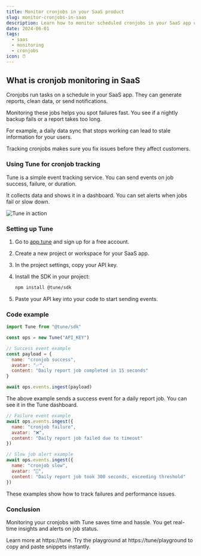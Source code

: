```yaml
---
title: Monitor cronjobs in your SaaS product
slug: monitor-cronjobs-in-saas
description: Learn how to monitor scheduled cronjobs in your SaaS app using Tune to track successes, failures and performance metrics.
date: 2024-06-01
tags:
  - saas
  - monitoring
  - cronjobs
icon: ⏰
---
```


## What is cronjob monitoring in SaaS

Cronjobs run tasks on a schedule in your SaaS app. They can generate reports, clean data, or send notifications.

Monitoring these jobs helps you spot failures fast. You see if a nightly backup fails or a report takes too long.

For example, a daily data sync that stops working can lead to stale information for your users.

Tracking cronjobs makes sure you fix issues before they affect customers.

### Using Tune for cronjob tracking

Tune is a simple event tracking service. You can send events on job success, failure, or duration.

It collects data and shows it in a dashboard. You can set alerts when jobs fail or slow down.

![Tune in action](https://tune/images/misc/ops-usage2.jpg)

### Setting up Tune

1. Go to [app.tune](https://app.tune) and sign up for a free account.
2. Create a new project or workspace for your SaaS app.
3. In the project settings, copy your API key.
4. Install the SDK in your project:

   ```bash
   npm install @tune/sdk
   ```
5. Paste your API key into your code to start sending events.

### Code example

```javascript
import Tune from "@tune/sdk"

const ops = new Tune("API_KEY")

// Success event example
const payload = {
  name: "cronjob success",
  avatar: "✅",
  content: "Daily report job completed in 15 seconds"
}

await ops.events.ingest(payload)
```

The above example sends a success event for a daily report job. You can see it in the Tune dashboard.

```javascript
// Failure event example
await ops.events.ingest({
  name: "cronjob failure",
  avatar: "❌",
  content: "Daily report job failed due to timeout"
})

// Slow job alert example
await ops.events.ingest({
  name: "cronjob slow",
  avatar: "🐢",
  content: "Daily report job took 300 seconds, exceeding threshold"
})
```

These examples show how to track failures and performance issues.

### Conclusion

Monitoring your cronjobs with Tune saves time and hassle. You get real-time insights and alerts on job status.

Learn more at https://tune. Try the playground at https://tune/playground to copy and paste snippets instantly.